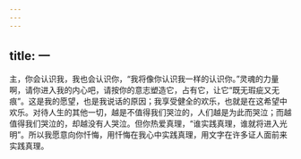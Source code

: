 ```yaml
---
---
---
```

title: 一
---

主，你会认识我，我也会认识你，“我将像你认识我一样的认识你。”灵魂的力量啊，请你进入我的内心吧，请按你的意志塑造它，占有它，让它“既无瑕疵又无痕”。这是我的愿望，也是我说话的原因；我享受健全的欢乐，也就是在这希望中欢乐。对待人生的其他一切，越是不值得我们哭泣的，人们越是为此而哭泣；而越值得我们哭泣的，却越没有人哭泣。但你热爱真理，“谁实践真理，谁就将进入光明”。所以我愿意向你忏悔，用忏悔在我心中实践真理，用文字在许多证人面前来实践真理。